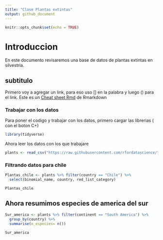 ```yaml
---
title: "Clase Plantas extintas"
output: github_document
---
```


```r
knitr::opts_chunk$set(echo = TRUE)
```

# Introduccion

En este documento revisaremos una base de datos de plantas extintas en silvestria.

## subtitulo 
Primero voy a agregar un link, para eso uso [] en la palabra y luego () para el link.
Este es un [Cheat sheet Rmd](https://www.rstudio.com/wp-content/uploads/2015/02/rmarkdown-cheatsheet.pdf) de Rmarkdown

### Trabajar con los datos

Para poner el codigo y trabajar con los datos, primero cargar las librerias ( con el boton C+)
```r
library(tidyverse)
```
Ahora leer los datos con los que trabajare 

```r
plants <- read_csv("https://raw.githubusercontent.com/rfordatascience/tidytuesday/master/data/2020/2020-08-18/plants.csv")

```

### Filtrando datos para chile

```r
Plantas_chile <- plants %>% filter(country == "Chile") %>% 
  select(binomial_name, country, red_list_category)

Plantas_chile

```

## Ahora resumimos especies de america del sur

```r
Sur_america <- plants %>% filter(continent == "South America") %>% 
  group_by(country) %>% 
  summarise(n_especies= n())

Sur_america
```


